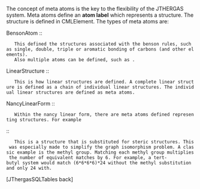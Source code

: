 The concept of meta atoms is the key to the flexibility of the JTHERGAS system.
Meta atoms define an '''atom label''' which represents a structure. The structure is defined in CMLElement.
The types of meta atoms are:

BensonAtom ::
    This defined the structures associated with the benson rules, such as single, double, triple or aromatic bonding of carbons (and other elements).
    Also multiple atoms can be defined, such as '''{{{co}}}'''.
LinearStructure ::
    This is how linear structures are defined. A complete linear structure is defined as a chain of individual linear structures. The individual linear structures are defined as meta atoms.
NancyLinearForm ::
    Within the nancy linear form, there are meta atoms defined representing structures. For example '''{{{co}}}'''
{{{StructureMetaAtom}}}::
    This is a structure that is substituted for steric structures. This was especially made to simplify the graph isomorphism problem. A classic example is the methyl group. Matching each methyl group multiplies the number of equivalent matches by 6. For example, a tert-butyl system would match (6*6*6*6)*24 without the methyl substitution and only 24 with.

[JThergasSQLTables back]